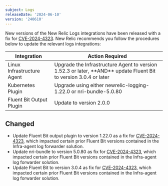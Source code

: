 ```yaml
---
subject: Logs
releaseDate: '2024-06-10'
version: '240610'
---
```


New versions of the New Relic Logs integrations have been released with a fix for [CVE-2024-4323](https://nvd.nist.gov/vuln/detail/CVE-2024-4323). New Relic recommends you follow the procedures below to update the relevant logs integrations:

<table>
    <thead>
        <tr>
            <th>
                Integration
            </th>
            <th>
                Action Required
            </th>
        </tr>
    </thead>
    <tbody>
        <tr>
            <td>
                Linux Infrastructure Agent 
            </td>
            <td>
                Upgrade the Infrastructure Agent to version 1.52.3 or later, **AND** update Fluent Bit to version 3.0.4 or later 
            </td>
        </tr>
        <tr>
            <td>
                Kubernetes Plugin
            </td>
            <td>
                Upgrade using either newrelic-logging-1.22.0 or nri-bundle-5.0.80
            </td>
        </tr>
        <tr>
            <td>
                Fluent Bit Output Plugin
            </td>
            <td>
                Update to version 2.0.0
            </td>
        </tr>
    </tbody>
</table>

## Changed

* Update Fluent Bit output plugin to version 1.22.0 as a fix for [CVE-2024-4323](https://nvd.nist.gov/vuln/detail/CVE-2024-4323), which impacted certain prior Fluent Bit versions contained in the Infra-agent log forwarder solution.
* Update nri-bundle to version 5.0.80 as fix for [CVE-2024-4323](https://nvd.nist.gov/vuln/detail/CVE-2024-4323), which impacted certain prior Fluent Bit versions contained in the Infra-agent log forwarder solution.
* Update Fluent Bit to version 3.0.4 as fix for [CVE-2024-4323](https://nvd.nist.gov/vuln/detail/CVE-2024-4323), which impacted certain prior Fluent Bit versions contained in the Infra-agent log forwarder solution.